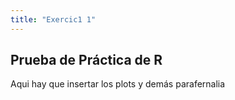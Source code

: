 ```yaml
---
title: "Exercic1 1"
---
```


## Prueba de Práctica de R

Aqui hay que insertar los plots y demás parafernalia